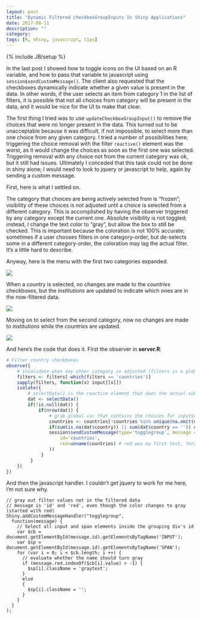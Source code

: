 ```yaml
---
layout: post
title: "Dynamic Filtered checkboxGroupInputs In Shiny Applications"
date: 2017-08-11
description: ""
category: 
tags: [R, shiny, javascript, tips]
---
```

{% include JB/setup %}


In the last post I showed how to toggle icons on the UI based on an R variable, and how to pass that variable to javascript using `session$sendCustomMessage()`. The client also requested that the checkboxes dynamically indicate whether a given value is present in the data. In other words, if the user selects an item from category 1 in the list of filters, it is possible that not all choices from category will be present in the data, and it would be nice for the UI to make that clear. 
  
The first thing I tried was to use `updateCheckboxGroupInput()` to remove the choices that were no longer present in the data. This turned out to be unacceptable because it was difficult, if not impossible, to select more than one choice from any given category. I tried a number of possibilities here; triggering the choice removal with the filter `reactive()` element was the worst, as it would change the choices as soon as the first one was selected. Triggering removal with any choice not from the current category was ok, but it still had issues. Ultimately I conceded that this task could not be done in shiny alone; I would need to look to jquery or javascript to help, again by sending a custom message.  

First, here is what I settled on.  

The category that choices are being actively selected from is "frozen"; visibility of these choices is not adjusted until a choice is selected from a different category. This is accomplished by having the observer triggered by any category except the current one. Absolute visibility is not toggled; instead, I change the text color to "gray", but allow the box to still be checked. This is important because the coloration is not 100% accurate; sometimes if a user chooses filters in one category-order, but de-selects some in a different category-order, the coloration may lag the actual filter. It's a little hard to describe.  

<div class="col-sm-4">
<p>Anyway, here is the menu with the first two categories expanded.  </p>
<img src="/assets/blog/dynamicListsShiny/img/menu1.png">
</div>

<div class="col-sm-4">
<p>When a country is selected, no changes are made to the *countries* checkboxes, but the *institutions* are updated to indicate which ones are in the now-filtered data.</p>
<img src="/assets/blog/dynamicListsShiny/img/menu2.png">
</div>

<div class="col-sm-4">
<p>Moving on to select from the second category, now no changes are made to *institutions* while the *countries* are updated.</p>
<img src="/assets/blog/dynamicListsShiny/img/menu3.png">
</div>

And here's the code that does it. First the observer in **server.R**:  
```r
# Filter country checkboxes
observe({
    # invalidate when any other category is adjusted (filters is a global vector of inputIds)
    filters <- filters[-which(filters == 'countries')]
    sapply(filters, function(x) input[[x]])
    isolate({
        # selectData() is the reactive element that does the actual subsetting in the data.frame
        dat <- selectData()
        if(!is.null(dat)) {
            if(nrow(dat)) {
                # grab global var that contains the choices for input$countries
                countries <- countries[!countries %in% unique(na.omit(dat$country))]
                if(sum(is.na(dat$country)) || sum(dat$country == '')) countries <- countries[-which(countries == 'missing')]
                session$sendCustomMessage(type='togglegroup', message = list(
                    id='countries',
                    red=unname(countries) # red was my first test, forgot to update the component name
                ))                        
             }
         }
    })
})
```

And then the javascript handler. I couldn't get jquery to work for me here, I'm not sure why.
```
// gray out filter values not in the filtered data
// message is 'id' and 'red', even though the color changes to gray (started with red)
Shiny.addCustomMessageHandler("togglegroup",
  function(message) { 
    // Select all input and span elements inside the grouping div's id
    var $cb = document.getElementById(message.id).getElementsByTagName('INPUT');
    var $sp = document.getElementById(message.id).getElementsByTagName('SPAN');
    for (var i = 0; i < $cb.length; i ++) {
      // evaluate whether the name should turn gray
      if (message.red.indexOf($cb[i].value) > -1) {
        $sp[i].className = 'graytext';
      }
      else
      {
        $sp[i].className = '';
      }
    }
  }
);

```


















